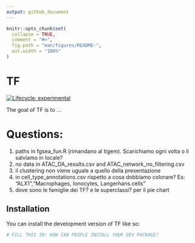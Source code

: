 ```yaml
---
output: github_document
---
```


<!-- README.md is generated from README.Rmd. Please edit that file -->

```r
knitr::opts_chunk$set(
  collapse = TRUE,
  comment = "#>",
  fig.path = "man/figures/README-",
  out.width = "100%"
)
```

# TF

<!-- badges: start -->
[![Lifecycle: experimental](https://img.shields.io/badge/lifecycle-experimental-orange.svg)](https://lifecycle.r-lib.org/articles/stages.html#experimental)
<!-- badges: end -->

The goal of TF is to ...

# Questions:


1. paths in fgsea_fun.R (rimandano al tigem). Scarichiamo ogni volta o li salviamo in locale?
2. no data in ATAC_DA_results.csv and ATAC_network_no_filtering.csv
3. il clustering non viene uguale a quello della presentazione
4. in cell_type_annotations.csv rispetto a cosa dobbiamo colorare? Es: "ALX1","Macrophages, Ionocytes, Langerhans.cells"
5. dove sono le famiglie dei TF? e le superclassi? per il pie chart

## Installation

You can install the development version of TF like so:

``` r
# FILL THIS IN! HOW CAN PEOPLE INSTALL YOUR DEV PACKAGE?
```
